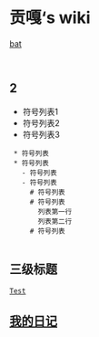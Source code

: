 = 贡嘎‘s wiki =

[[bat]]

  {{local:./images/vimwiki_logo.png|cool stuff|style="width:150px; height: 120px;"}}

{{https://ss0.bdstatic.com/94oJfD_bAAcT8t7mm9GUKT-xh_/timg?image&quality=100&size=b4000_4000&sec=1533287352&di=206d7966663fc5f451a9f9c19f574593&src=http://www.berlinix.com/images/vimwiki-mockups.png|cool stuff|style="width:300px; height: 240px;"}}

== 2 ==
* 符号列表1
* 符号列表2
* 符号列表3
  * 符号列表
  * 符号列表
    - 符号列表
    - 符号列表
      # 符号列表
      # 符号列表   
        列表第一行
        列表第二行
      # 符号列表
       
== 三级标题 ==
 [[Test]]

== [[我的日记]] ==

